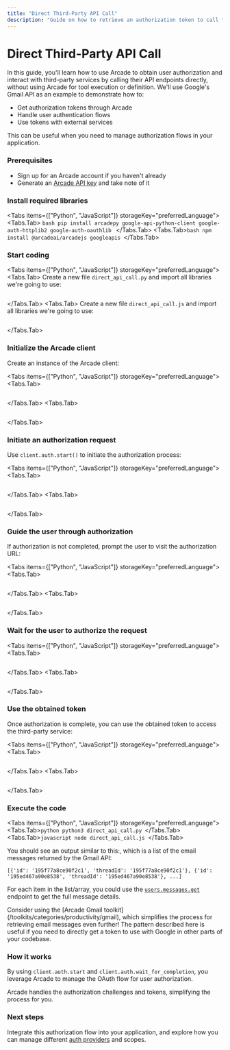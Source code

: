 ```yaml
---
title: "Direct Third-Party API Call"
description: "Guide on how to retrieve an authorization token to call third-party APIs directly"
---
```



# Direct Third-Party API Call

In this guide, you'll learn how to use Arcade to obtain user authorization and interact with third-party services by calling their API endpoints directly, without using Arcade for tool execution or definition. We'll use Google's Gmail API as an example to demonstrate how to:

- Get authorization tokens through Arcade
- Handle user authentication flows
- Use tokens with external services

This can be useful when you need to manage authorization flows in your application.

<Steps>

### Prerequisites

- Sign up for an <SignupLink linkLocation="docs:call-third-party-apis-directly">Arcade account</SignupLink> if you haven't already
- Generate an [Arcade API key](/home/getting-started/api-keys) and take note of it

### Install required libraries

<Tabs items={["Python", "JavaScript"]} storageKey="preferredLanguage">
  <Tabs.Tab>
    ```bash pip install arcadepy google-api-python-client google-auth-httplib2
    google-auth-oauthlib ```
  </Tabs.Tab>
  <Tabs.Tab>```bash npm install @arcadeai/arcadejs googleapis ```</Tabs.Tab>
</Tabs>

### Start coding

<Tabs items={["Python", "JavaScript"]} storageKey="preferredLanguage">
<Tabs.Tab>
Create a new file `direct_api_call.py` and import all libraries we're going to use:

```python file=<rootDir>/examples/code/guides/agentauth/auth_with_google.py#L1-L3

```

</Tabs.Tab>
<Tabs.Tab>
Create a new file `direct_api_call.js` and import all libraries we're going to use:

```javascript file=<rootDir>/examples/code/guides/agentauth/auth_with_google.js#L1-L2

```

</Tabs.Tab>
</Tabs>

### Initialize the Arcade client

Create an instance of the Arcade client:

<Tabs items={["Python", "JavaScript"]} storageKey="preferredLanguage">
<Tabs.Tab>
```python file=<rootDir>/examples/code/guides/agentauth/auth_with_google.py#L5

````
</Tabs.Tab>
<Tabs.Tab>
```javascript file=<rootDir>/examples/code/guides/agentauth/auth_with_google.js#L14

````

</Tabs.Tab>
</Tabs>

### Initiate an authorization request

Use `client.auth.start()` to initiate the authorization process:

<Tabs items={["Python", "JavaScript"]} storageKey="preferredLanguage">
<Tabs.Tab>
```python file=<rootDir>/examples/code/guides/agentauth/auth_with_google.py#L17-L25

````
</Tabs.Tab>
<Tabs.Tab>
```javascript file=<rootDir>/examples/code/guides/agentauth/auth_with_google.js#L16-L24

````

</Tabs.Tab>
</Tabs>

### Guide the user through authorization

If authorization is not completed, prompt the user to visit the authorization URL:

<Tabs items={["Python", "JavaScript"]} storageKey="preferredLanguage">
<Tabs.Tab>
```python file=<rootDir>/examples/code/guides/agentauth/auth_with_google.py#L27-L29

````
</Tabs.Tab>
<Tabs.Tab>
```javascript file=<rootDir>/examples/code/guides/agentauth/auth_with_google.js#L26-L29

````

</Tabs.Tab>
</Tabs>

### Wait for the user to authorize the request

<Tabs items={["Python", "JavaScript"]} storageKey="preferredLanguage">
<Tabs.Tab>
```python file=<rootDir>/examples/code/guides/agentauth/auth_with_google.py#L32

````
</Tabs.Tab>
<Tabs.Tab>
```javascript file=<rootDir>/examples/code/guides/agentauth/auth_with_google.js#L32

````

</Tabs.Tab>
</Tabs>

### Use the obtained token

Once authorization is complete, you can use the obtained token to access the third-party service:

<Tabs items={["Python", "JavaScript"]} storageKey="preferredLanguage">
<Tabs.Tab>
```python file=<rootDir>/examples/code/guides/agentauth/auth_with_google.py#L37-L44

````
</Tabs.Tab>
<Tabs.Tab>
```javascript file=<rootDir>/examples/code/guides/agentauth/auth_with_google.js#L39-L49

````

</Tabs.Tab>
</Tabs>

### Execute the code

<Tabs items={["Python", "JavaScript"]} storageKey="preferredLanguage">
  <Tabs.Tab>```python python3 direct_api_call.py ```</Tabs.Tab>
  <Tabs.Tab>```javascript node direct_api_call.js ```</Tabs.Tab>
</Tabs>

You should see an output similar to this:, which is a list of the email messages returned by the Gmail API:

```text
[{'id': '195f77a8ce90f2c1', 'threadId': '195f77a8ce90f2c1'}, {'id': '195ed467a90e8538', 'threadId': '195ed467a90e8538'}, ...]
```

For each item in the list/array, you could use the [`users.messages.get`](https://developers.google.com/workspace/gmail/api/reference/rest/v1/users.messages/get) endpoint to get the full message details.

</Steps>

<Note>
  Consider using the [Arcade Gmail
  toolkit](/toolkits/categories/productivity/gmail), which simplifies the
  process for retrieving email messages even further! The pattern described here
  is useful if you need to directly get a token to use with Google in other
  parts of your codebase.
</Note>

### How it works

By using `client.auth.start` and `client.auth.wait_for_completion`, you leverage Arcade to manage the OAuth flow for user authorization.

Arcade handles the authorization challenges and tokens, simplifying the process for you.

### Next steps

Integrate this authorization flow into your application, and explore how you can manage different [auth providers](/home/hosting-options/auth-providers) and scopes.
